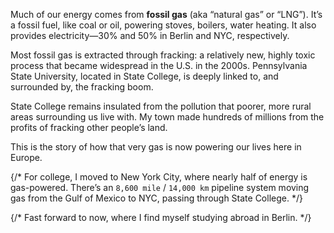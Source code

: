 
Much of our energy comes from **fossil gas** (aka “natural gas” or “LNG”). It’s a fossil fuel, like coal or oil, powering stoves, boilers, water heating. It also provides electricity—30% and 50% in Berlin and NYC, respectively.

Most fossil gas is extracted through fracking: a relatively new, highly toxic process that became widespread in the U.S. in the 2000s. Pennsylvania State University, located in State College, is deeply linked to, and surrounded by, the fracking boom.

State College remains insulated from the pollution that poorer, more rural areas surrounding us live with. My town made hundreds of millions from the profits of fracking other people’s land.

This is the story of how that very gas is now powering our lives here in Europe.

{/* For college, I moved to New York City, where nearly half of energy is gas-powered. There’s an `8,600 mile` / `14,000 km` pipeline system moving gas from the Gulf of Mexico to NYC, passing through State College. */}

{/* Fast forward to now, where I find myself studying abroad in Berlin. */}
